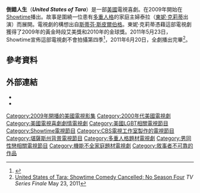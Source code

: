 {{Infobox Television
| show_name            = United States of Tara
| image = 
| caption = ''United States of Tara'' 宣傳海報
| genre                = [[連續劇|連續劇]]<ref name="tvguide">{{cite news |title=Oscar-Winner Diablo Cody Dishes on New Project: The United States of Tara |last=Fox |first=Erin |url=http://www.tvguide.com/News/Oscar-Winner-Diablo-1001752.aspx |work=[[TV_Guide_(magazine)|TV Guide]] |date=January 17, 2009 |accessdate=January 17, 2009 |archive-date=2014-03-30 |archive-url=https://web.archive.org/web/20140330094947/http://www.tvguide.com/news/oscar-winner-diablo-1001752.aspx |dead-url=no }}</ref><br>[[喜劇|喜劇]]<br>[[Dramatic_programming|家庭劇]]
| creator              = [[Diablo_Cody|Diablo Cody]]<!--Diablo Cody is the pen name of Brook Busey; please do not change to Busey as Cody is what she uses professionally. See talk page for explanation. -->
| developer            =
| presenter            = 
| starring             = [[Toni_Collette|Toni Collette]]<br />[[Rosemarie_DeWitt|Rosemarie DeWitt]]<br>[[John_Corbett_(actor)|John Corbett]]<br />[[Brie_Larson|Brie Larson]]<br />[[Keir_Gilchrist|Keir Gilchrist]]
| voices               = 
| narrated             = 
| theme_music_composer = [[Tim_DeLaughter|Tim DeLaughter]]
| opentheme            = 
| endtheme             = 
| country              = 美國
| language             = 英語
| num_seasons          = 3
| num_episodes         = 36
| list_episodes        = 倒錯人生集數列表
| producer             = Dan Kaplow
| executive_producer   = [[Steven_Spielberg|Steven Spielberg]]<br>[[Diablo_Cody|Diablo Cody]]<br>[[Alexa_Junge|Alexa Junge]] (season 1)<br>[[Jill_Soloway|Jill Soloway]] (season 2-3)<br>Darryl Frank<br>Justin Falvey<br>Eduardo Peixoto<br>[[Craig_Zisk|Craig Zisk]] (season 2-3)
| location             = [[Overland_Park,_Kansas|Overland Park, Kansas]] (setting)<br>[[Los_Angeles,_California|Los Angeles, California]] (actual filming location)
| camera               = [[Single-camera_setup|Single-camera]]
| runtime              = 約30分
| network              = [[Showtime|Showtime]]
| picture_format       = [[480i|480i]] ([[SDTV|SDTV]])<br>[[1080i|1080i]] ([[HDTV|HDTV]])
| audio_format         = Dolby Digital 5.1 Surround Sound
| first_run            = 
| first_aired          = 2009年1月18日
| last_aired           = 2011年6月20日
| status               = Canceled
| preceded_by          = 
| followed_by          = 
| related              = 
| website              = http://www.sho.com/site/tara/home.do
}}
'''倒錯人生'''（'''''United States of Tara'''''）是一部[[美國|美國]]電視喜劇。在2009年開始在[[Showtime|Showtime]]播出。故事是圍繞一位患有[[多重人格|多重人格]]的家庭主婦泰拉（[[東妮·克莉蒂|東妮·克莉蒂]]出演）而展開。電視劇的構想出自[[斯蒂芬·斯皮爾伯格|斯蒂芬·斯皮爾伯格]]。東妮·克莉蒂憑藉這部電視劇獲得了2009年的黃金時段艾美獎和2010年的金球獎。2011年5月23日，Showtime宣佈這部電視劇不會拍攝第四季<ref name="canceled">{{Cite web |url=http://www.daemonstv.com/2011/05/23/showtime-keeping-nurse-jackie-but-giving-united-states-of-tara-the-boot/ |title=Showtime keeping NURSE JACKIE But Giving UNITED STATES OF TARA The Boot |accessdate=2012-03-27 |archive-date=2012-02-03 |archive-url=https://web.archive.org/web/20120203203243/http://www.daemonstv.com/2011/05/23/showtime-keeping-nurse-jackie-but-giving-united-states-of-tara-the-boot/ |dead-url=no }}</ref>，2011年6月20日，全劇播出完畢<ref>[http://tvseriesfinale.com/tv-show/united-states-of-tara-cancelled-season-four-20049/ United States of Tara: Showtime Comedy Cancelled; No Season Four] ''TV Series Finale'' May 23, 2011</ref>。

==參考資料==
{{reflist|30em}}

==外部連結==
* {{official website|http://www.sho.com/site/tara/home.do}}
* {{imdb title|1001482}}
{{黄金时段艾美奖最佳片头设计}}
{{Showtime电视节目|state=uncollapsed}}

[[Category:2009年開播的美國電視影集|Category:2009年開播的美國電視影集]]
[[Category:2000年代美國電視劇|Category:2000年代美國電視劇]]
[[Category:美國電視喜劇劇情電視劇|Category:美國電視喜劇劇情電視劇]]
[[Category:美國LGBT相關電視節目|Category:美國LGBT相關電視節目]]
[[Category:Showtime電視節目|Category:Showtime電視節目]]
[[Category:CBS電視工作室製作的電視節目|Category:CBS電視工作室製作的電視節目]]
[[Category:堪薩斯州背景電視節目|Category:堪薩斯州背景電視節目]]
[[Category:多重人格題材電視劇|Category:多重人格題材電視劇]]
[[Category:男同性戀相關電視節目|Category:男同性戀相關電視節目]]
[[Category:機能不全家庭題材電視劇|Category:機能不全家庭題材電視劇]]
[[Category:敘事者不可靠的作品|Category:敘事者不可靠的作品]]